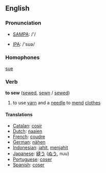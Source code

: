 ==English==
=== Pronunciation ===
*[[w:SAMPA|SAMPA]]: /'/

*[[w:IPA|IPA]]: /'sʊə/

=== Homophones ===

[[sue]]

=== Verb ===

'''to sew''' ([[sewed]], [[sewn]] / [[sewed]])

# to use [[yarn]] and a [[needle]] to [[mend]] [[clothes]]

==== Translations ====
*[[Catalan]]: [[cosir]]
*[[Dutch]]: [[naaien]]
*[[French]]: [[coudre]]
*[[German]]: [[nähen]]
*[[Indonesian]]: [[jahit]], [[jahit|menjahit]]
*[[Japanese]]: [[縫う]] ([[ぬう]], nuu)
*[[Portuguese]]: [[coser]]
*[[Spanish]]: [[coser]]